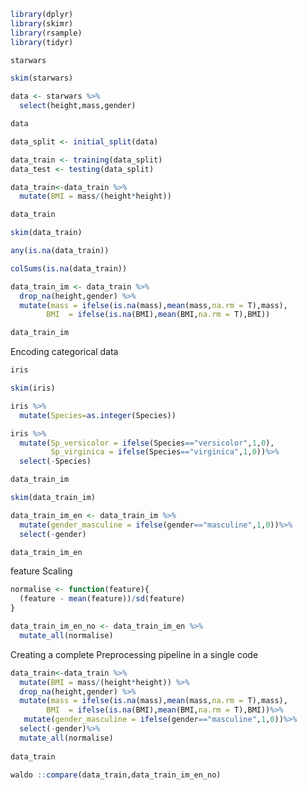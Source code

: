 ```{r}
library(dplyr)
library(skimr)
library(rsample)
library(tidyr)
```

```{r}
starwars
```

```{r}
skim(starwars)
```

```{r}
data <- starwars %>%
  select(height,mass,gender)
```

```{r}
data
```

```{r}
data_split <- initial_split(data)
```

```{r}
data_train <- training(data_split)
data_test <- testing(data_split)
```
```{r}
data_train<-data_train %>%
  mutate(BMI = mass/(height*height))
```

```{r}
data_train
```

```{r}
skim(data_train)
```

```{r}
any(is.na(data_train))
```

```{r}
colSums(is.na(data_train))
```

```{r}
data_train_im <- data_train %>%
  drop_na(height,gender) %>%
  mutate(mass = ifelse(is.na(mass),mean(mass,na.rm = T),mass),
        BMI  = ifelse(is.na(BMI),mean(BMI,na.rm = T),BMI))
```

```{r}
data_train_im
```
Encoding categorical data 
```{r}
iris
```

```{r}
skim(iris)
```

```{r}
iris %>%
  mutate(Species=as.integer(Species))

```

```{r}
iris %>%
  mutate(Sp_versicolor = ifelse(Species=="versicolor",1,0),
         Sp_virginica = ifelse(Species=="virginica",1,0))%>%
  select(-Species)
```

```{r}
data_train_im
```

```{r}
skim(data_train_im)
```

```{r}
data_train_im_en <- data_train_im %>%
  mutate(gender_masculine = ifelse(gender=="masculine",1,0))%>%
  select(-gender)
```

```{r}
data_train_im_en
```
feature Scaling
```{r}
normalise <- function(feature){
  (feature - mean(feature))/sd(feature)
}
```

```{r}
data_train_im_en_no <- data_train_im_en %>%
  mutate_all(normalise)
```
Creating a complete Preprocessing pipeline in a single code 
```{r}
data_train<-data_train %>%
  mutate(BMI = mass/(height*height)) %>%
  drop_na(height,gender) %>%
  mutate(mass = ifelse(is.na(mass),mean(mass,na.rm = T),mass),
        BMI  = ifelse(is.na(BMI),mean(BMI,na.rm = T),BMI))%>%
   mutate(gender_masculine = ifelse(gender=="masculine",1,0))%>%
  select(-gender)%>%
  mutate_all(normalise)
  
data_train
```

```{r}
waldo ::compare(data_train,data_train_im_en_no)
```


